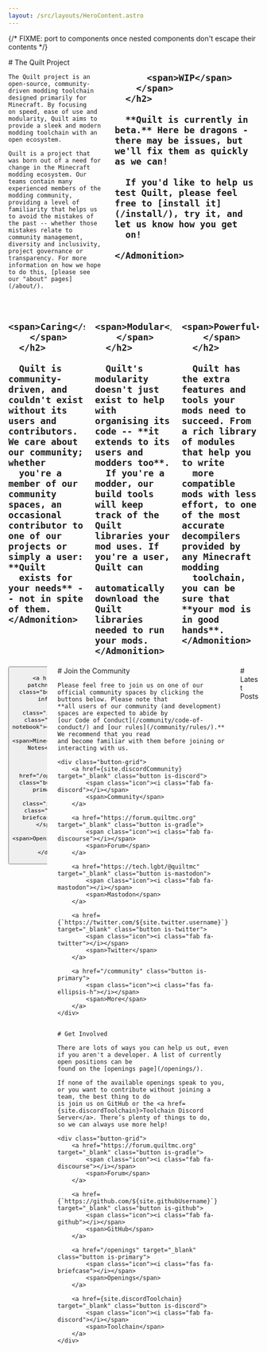 ```yaml
---
layout: /src/layouts/HeroContent.astro
---
```


{/*
  FIXME: port to components once nested components don't
  escape their contents
*/}

<div class="columns is-centered mb-5">
  <div class="column is-6">
    # The Quilt Project

    The Quilt project is an open-source, community-driven modding toolchain designed primarily for Minecraft. By focusing
    on speed, ease of use and modularity, Quilt aims to provide a sleek and modern modding toolchain with an open ecosystem.

    Quilt is a project that was born out of a need for change in the Minecraft modding ecosystem. Our teams contain many
    experienced members of the modding community, providing a level of familiarity that helps us to avoid the mistakes of
    the past -- whether those mistakes relate to community management, diversity and inclusivity, project governance or
    transparency. For more information on how we hope to do this, [please see our "about" pages](/about/).
  </div>
  <div class="column is-4">
    <Admonition style='danger'>
      <h2 class="has-text-centered">
        <span class="icon-text">
          <span class="icon has-text-danger mr-3">
            <i class="fas fa-warning"></i>
          </span>

          <span>WIP</span>
        </span>
      </h2>

      **Quilt is currently in beta.** Here be dragons - there may be issues, but we'll fix them as quickly as we can!

      If you'd like to help us test Quilt, please feel free to [install it](/install/), try it, and let us know how you get 
      on!
      
    </Admonition>
  </div>
</div>

<div class="columns mb-5 mt-2">
  <div class="column">
    <Admonition style="primary is-fullheight">
      <h2 class="has-text-centered">
        <span class="icon-text">
          <span class="icon has-text-primary mr-3">
            <i class="fas fa-heart"></i>
          </span>

          <span>Caring</span>
        </span>
      </h2>

      Quilt is community-driven, and couldn't exist without its users and contributors. We care about our community; whether
      you're a member of our community spaces, an occasional contributor to one of our projects or simply a user: **Quilt
      exists for your needs** -- not in spite of them.
    </Admonition>
  </div>
  <div class="column">
    <Admonition style="link has-text-left is-fullheight">
      <h2 class="has-text-centered">
        <span class="icon-text">
          <span class="icon has-text-link mr-3">
            <i class="fas fa-cubes"></i>
          </span>

          <span>Modular</span>
        </span>
      </h2>

      Quilt's modularity doesn't just exist to help with organising its code -- **it extends to its users and modders too**.
      If you're a modder, our build tools will keep track of the Quilt libraries your mod uses. If you're a user, Quilt can
      automatically download the Quilt libraries needed to run your mods.
    </Admonition>
  </div>
  <div class="column">
    <Admonition style="success has-text-left is-fullheight">
      <h2 class="has-text-centered">
        <span class="icon-text">
          <span class="icon has-text-success mr-3">
            <i class="fas fa-wrench"></i>
          </span>

          <span>Powerful</span>
        </span>
      </h2>

      Quilt has the extra features and tools your mods need to succeed. From a rich library of modules that help you to write
      more compatible mods with less effort, to one of the most accurate decompilers provided by any Minecraft modding
      toolchain, you can be sure that **your mod is in good hands**.
    </Admonition>
  </div>
</div>

<div class="columns is-centered">
  <div class="column is-10">
    <div class="button-grid">
        <Button
          href="https://maven.quiltmc.org"
          target="_blank"
          type="gradle"
          icon="feather-pointed"
          textKey="maven-repo"
        />

        <a href="/mc-patchnotes/" class="button is-info">
            <span class="icon"><i class="fas fa-notebook"></i></span>
            <span>Minecraft Patch Notes</span>
        </a>

        <a href="/openings/" class="button is-primary">
            <span class="icon"><i class="fas fa-briefcase"></i></span>
            <span>Openings</span>
        </a>
    </div>
  </div>
</div>

<div class="columns is-centered">
  <div class="column is-5">
    # Join the Community

    Please feel free to join us on one of our official community spaces by clicking the buttons below. Please note that 
    **all users of our community (and development) spaces are expected to abide by 
    [our Code of Conduct](/community/code-of-conduct/) and [our rules](/community/rules/).** We recommend that you read 
    and become familiar with them before joining or interacting with us.

    <div class="button-grid">
        <a href={site.discordCommunity} target="_blank" class="button is-discord">
            <span class="icon"><i class="fab fa-discord"></i></span>
            <span>Community</span>
        </a>

        <a href="https://forum.quiltmc.org" target="_blank" class="button is-gradle">
            <span class="icon"><i class="fab fa-discourse"></i></span>
            <span>Forum</span>
        </a>

        <a href="https://tech.lgbt/@quiltmc" target="_blank" class="button is-mastodon">
            <span class="icon"><i class="fab fa-mastodon"></i></span> 
            <span>Mastodon</span>
        </a>

        <a href={`https://twitter.com/${site.twitter.username}`} target="_blank" class="button is-twitter">
            <span class="icon"><i class="fab fa-twitter"></i></span> 
            <span>Twitter</span>
        </a>

        <a href="/community" class="button is-primary">
            <span class="icon"><i class="fas fa-ellipsis-h"></i></span> 
            <span>More</span>
        </a>
    </div>


    # Get Involved

    There are lots of ways you can help us out, even if you aren't a developer. A list of currently open positions can be 
    found on the [openings page](/openings/).

    If none of the available openings speak to you, or you want to contribute without joining a team, the best thing to do 
    is join us on GitHub or the <a href={site.discordToolchain}>Toolchain Discord Server</a>. There’s plenty of things to do, 
    so we can always use more help!

    <div class="button-grid">
        <a href="https://forum.quiltmc.org" target="_blank" class="button is-gradle">
            <span class="icon"><i class="fab fa-discourse"></i></span>
            <span>Forum</span>
        </a>

        <a href={`https://github.com/${site.githubUsername}`} target="_blank" class="button is-github">
            <span class="icon"><i class="fab fa-github"></i></span>
            <span>GitHub</span>
        </a>

        <a href="/openings" target="_blank" class="button is-primary">
            <span class="icon"><i class="fas fa-briefcase"></i></span>
            <span>Openings</span>
        </a>

        <a href={site.discordToolchain} target="_blank" class="button is-discord">
            <span class="icon"><i class="fab fa-discord"></i></span>
            <span>Toolchain</span>
        </a>
    </div>
  </div>
  <div class="column is-5">
    # Latest Posts
    <LatestPosts />
  </div>
</div>